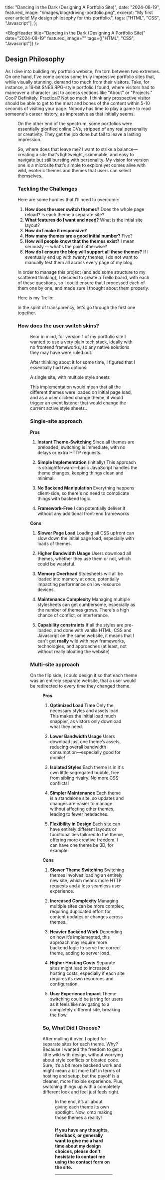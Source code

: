 
  title: "Dancing in the Dark (Designing A Portfolio Site)",
  date: "2024-08-19",
  featured_image: "/images/blog/driving-portfolio.png",
  excerpt: "My first ever article! My design philosophy for this portfolio.",
  tags: ["HTML", "CSS", "Javascript"],
};

<BlogHeader
  title="Dancing in the Dark (Designing A Portfolio Site)"
  date="2024-08-19"
  featured_image=""
  tags={["HTML", "CSS", "Javascript"]}
/>

## Design Philosophy

As I dive into building my portfolio website, I'm torn between two extremes. On one hand, I've come across some truly impressive portfolio sites that, while visually stunning, demand too much from their visitors. Take, for instance, a 16-bit SNES RPG-style portfolio I found, where visitors had to maneuver a character just to access sections like "About" or "Projects." Cool? Definitely. Practical? Not so much. I think any prospective visitor should be able to get to the meat and bones of the content within 5-10 seconds of visiting your page. Nobody has time to play a game to read someone's career history, as impressive as that initially seems.

<Figure
  src="/images/blog/driving-portfolio.png"
  alt="A screenshot of a gaming-style portfolio website"
  title="It does look pretty cool though, I'll give them that"
/>

On the other end of the spectrum, some portfolios were essentially glorified online CVs, stripped of any real personality or creativity. They get the job done but fail to leave a lasting impression.

So, where does that leave me? I want to strike a balance—creating a site that’s lightweight, skimmable, and easy to navigate but still bursting with personality. My vision for version one is a microsite that’s simple to explore yet comes alive with wild, esoteric themes and themes that users can select themselves.

### Tackling the Challenges

Here are some hurdles that I'll need to overcome:

1. **How does the user switch themes?**
   Does the whole page reload? Is each theme a separate site?
2. **What features do I want and need?**
   What is the intial site layout?
3. **How do I make it responsive?**
4. **How many themes are a good initial number?**
   Five?
5. **How will people know that the themes exist?**
   I mean seriously -- what's the point otherwise?
6. **How do I ensure the blog will support all these themes?**
   If I eventually end up with twenty themes, I do not want to manually test them all across every page of my blog.

In order to manage this project (and add some structure to my scattered thinking), I decided to create a Trello board, with each of these questions, so I could ensure that I processed each of them one by one, and made sure I thought about them properly.

Here is my Trello:

In the spirit of transparency, let's go through the first one together.

### How does the user switch skins?

<Figure
  src="/images/blog/mr-ben.png"
  alt="Mr Ben wheel"
  title="Stumbling across this image unlocked a core memory"
/>

Bear in mind, for version 1 of my portfolio site I wanted to use a very plain tech stack, ideally with no frontend frameworks, so any native solutions they may have were ruled out.

After thinking about it for some time, I figured that I essentially had two options:

A single site, with multiple style sheets

This implementation would mean that all the different themes were loaded on initial page load, and as a user clicked change theme, it would trigger an event listener that would change the current active style sheets..

### Single-site approach

**Pros**

1. **Instant Theme-Switching**
   Since all themes are preloaded, switching is immediate, with no delays or extra HTTP requests.

2. **Simple Implementation** (initially)
   This approach is straightforward—basic JavaScript handles the theme changes, keeping things clean and minimal.

3. **No Backend Manipulation**
   Everything happens client-side, so there's no need to complicate things with backend logic.

4. **Framework-Free**
   I can potentially deliver it without any additional front-end frameworks

**Cons**

1. **Slower Page Load**
   Loading all CSS upfront can slow down the initial page load, especially with loads of themes.

2. **Higher Bandwidth Usage**
   Users download all themes, whether they use them or not, which could be wasteful.

3. **Memory Overhead**
   Stylesheets will all be loaded into memory at once, potentially impacting performance on low-resource devices.

4. **Maintenance Complexity**
   Managing multiple stylesheets can get cumbersome, especially as the number of themes grows. There's a high chance of conflict, or interferance.

5. **Capability constraints**
   If all the styles are pre-loaded, and done with vanilla HTML, CSS and Javascript on the same website, it means that I can't get **really** wild with new frameworks, technologies, and approaches (at least, not without really bloating the website)

### Multi-site approach

On the flip side, I could design it so that each theme was an entirely separate website, that a user would be redirected to every time they changed theme.

<Figure
  src="/images/blog/oprah.jpg"
  alt="Oprah"
  title="You get a site! And you get a site! And you!"
/>

**Pros**

1. **Optimized Load Time**
   Only the necessary styles and assets load. This makes the initial load much snappier, as vistors only download what they need.

2. **Lower Bandwidth Usage**
   Users download just one theme’s assets, reducing overall bandwidth consumption—especially good for mobile!

3. **Isolated Styles**
   Each theme is in it's own little segregated bubble, free from sibling rivalry. No more CSS conflicts!

4. **Simpler Maintenance**
   Each theme is a standalone site, so updates and changes are easier to manage without affecting other themes, leading to fewer headaches.

5. **Flexibility in Design**
   Each site can have entirely different layouts or functionalities tailored to the theme, offering more creative freedom. I can have one theme be 3D, for example!

**Cons**

1. **Slower Theme Switching**
   Switching themes involves loading an entirely new site, which means more HTTP requests and a less seamless user experience.

2. **Increased Complexity**
   Managing multiple sites can be more complex, requiring duplicated effort for content updates or changes across themes.

3. **Heavier Backend Work**
   Depending on how it’s implemented, this approach may require more backend logic to serve the correct theme, adding to server load.

4. **Higher Hosting Costs**
   Separate sites might lead to increased hosting costs, especially if each site requires its own resources and configuration.

5. **User Experience Impact**
   Theme switching could be jarring for users as it feels like navigating to a completely different site, breaking the flow.

### **So, What Did I Choose?**

After mulling it over, I opted for separate sites for each theme. Why? Because I wanted the freedom to get a little wild with design, without worrying about style conflicts or bloated code. Sure, it’s a bit more backend work and might mean a bit more faff in terms of hosting and setup, but the payoff is a cleaner, more flexible experience. Plus, switching things up with a completely different look and feel just feels right.

<Figure
  src="/images/blog/long-road.jpg"
  alt="Long road"
  title="The road ahead is long. You are likely to be eaten by a grue."
/>

In the end, it’s all about giving each theme its own spotlight. Now, onto making those themes a reality!

###

**If you have any thoughts, feedback, or generally want to give me a hard time about my design choices, please don't hesistate to contact me using the contact form on the site.**

---
